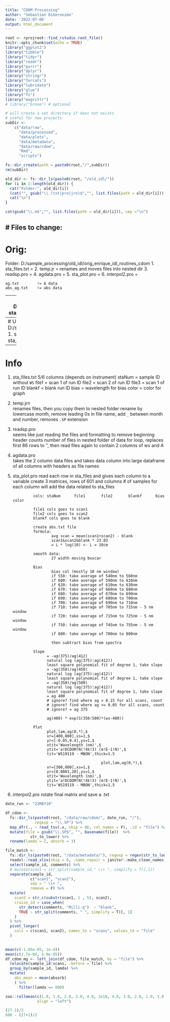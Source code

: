 ```yaml
---
title: "CDOM Processing"
author: "Sebastian DiGeronimo"
date: '2022-07-06'
output: html_document
---
```


```r
root <- rprojroot::find_rstudio_root_file()
knitr::opts_chunk$set(echo = TRUE)
library("ggplot2")
library("tibble")
library("tidyr")
library("readr")
library("purrr")
library("dplyr")
library("stringr")
library("forcats")
library("lubridate")
library("glue")
library("fs")
library("magrittr")
# library("broom") # optional
```

```r
# will create a set directory if does not exists
# useful for new projects
subDir <-
    c("data/raw",
      "data/processed",
      "data/plots",
      "data/metadata",
      "data/raw/cdom",
      "Rmd",
      "scripts")

fs::dir_create(path = paste0(root,"/",subDir))
rm(subDir)
```


```r
old_dir <- fs::dir_ls(paste0(root, "/old_idl/"))
for (i in 2:length(old_dir)) {
  cat("Folder:", old_dir[i])
  (cat("", gsub("\\.(txt|pro|jrn)$","", list.files(path = old_dir[i])), sep ="\n"))
  cat("\n")
}

cat(gsub("\\.m$","", list.files(path = old_dir[i])), sep ="\n")

```

# Files to change:
----
# Orig:
  Folder: D:/sample_processing/old_idl/orig_enrique_idl_routines_cdom
    1. sta_files.txt = 
    2. temp.jr       = renames and moves files into nested dir
    3. readsp.pro    =
    4. agdata.pro    =
    5. sta_plot.pro  =
    6. interpol2.pro =
    
    ag.txt        != A data
    abs_ag.txt    != abs data
-----
# New Instrument Jen:
  Folder: D:/sample_processing/old_idl/new_jen_idl_cdom
    1. sta_files_850.txt
    4. agdata_850.pro
    5. sta_plot_850.pro
----
# Updated:
  Folder: D:/sample_processing/old_idl/new_jen_idl_cdom_updated
    1. sta_files_850.txt
    4. agdata_850.pro
    5. sta_plot_850.pro


------
# Info
  1. sta_files.txt 
                  5/6 columns (depends on instrument)
                  staNum = sample ID without `WS`
                  file1 = scan 1 of run ID
                  file2 = scan 2 of run ID
                  file3 = scan 1 of run ID
                  blankf = blank run ID	
                  bias = wavelength for bias
                  color = color for graph
  2. temp.jrn      
                  renames files, then you copy them to nested folder
                  rename by lowercase month, remove leading 0s in file name, add 
                  `_` between month and number, removes `.SP` extension
  3. readsp.pro    
                  seems like just reading the files and formatting to remove 
                  beginning header
                  counts number of files in nested folder of data
                  for loop, replaces first 86 rows to '', then read files again
                  to contain 2 columns of wv and A
                  
  4. agdata.pro    
                  takes the 2 column data files and takes data column into large
                  dataframe of all columns with headers as file names
  5. sta_plot.pro 
                  read each row in sta_files and gives each column to a variable
                  create 3 matrices, rows of 601 and columns # of samples
                  for each column will add the data related to sta_files
                  
                  cols: staNum		file1		file2		blankf		bias	color
  
                  file1 cols goes to scan1
                  file2 cols goes to scan2 
                  blankf cols goes to blank
                  
                  create abs.txt file
                  formula: 
                          avg scan = mean(scan1+scan2) - blank
                          scan1&scan2&blank * 23.03
                          = L * log(10) <- L = 10cm
                          
                  smooth data: 
                          27 width moving boxcar
                          
                  Bias
                          bias col (mostly 10 nm window)
                          if 550: take average of 540nm to 560nm
                          if 600: take average of 590nm to 610nm
                          if 620: take average of 610nm to 630nm
                          if 670: take average of 660nm to 680nm
                          if 680: take average of 670nm to 690nm
                          if 690: take average of 680nm to 700nm
                          if 700: take average of 690nm to 710nm
                          if 710: take average of 705nm to 715nm - 5 nm window
                          if 720: take average of 715nm to 725nm - 5 nm window
                          if 750: take average of 745nm to 755nm - 5 nm window
                          if 800: take average of 780nm to 800nm
                          
                          then subtract bias from spectra
                          
                  Slope 
                        = -ag(375)/ag(412)
                        natural log (ag(375):ag(412))
                        least square polynomial fit of degree 1, take slope
                        = -ag(350)/ag(450)
                        natural log (ag(375):ag(412))
                        least square polynomial fit of degree 1, take slope
                        = -ag(350)/ag(500)
                        natural log (ag(375):ag(412))
                        least square polynomial fit of degree 1, take slope
                        = ag 400
                        # ignore? find where ag > 0.15 for all scans, count
                        # ignore? find where ag <= 0.05 for all scans, count
                        # ignore? = ag 375
                        
                        ag(400) * exp(S(350:500)*(wv-400))
                        
                  Plot
                        plot,lam,ag(0,*),$
                        xr=[400,800],xs=1,$
                        yr=[-0.05,0.4],ys=1,$
                        xtit='Wavelength (nm)',$
                        ytit='a!DCDOM!N(!4k!3) (m!E-1!N)',$
                        tit='WS19119 - MBON',thick=1.5
                        
                                                plot,lam,ag(0,*),$
                        xr=[300,800],xs=1,$
                        yr=[0.0001,20],ys=1,$
                        xtit='Wavelength (nm)',$
                        ytit='a!DCDOM!N(!4k!3) (m!E-1!N)',$
                        tit='WS19119 - MBON',thick=1.5
  6. interpol2.pro 
                  rotate final matrix and save a .txt 

```r
date_run <- "22MAY10"

df_cdom <-
  fs::dir_ls(paste0(root, "/data/raw/cdom/", date_run, "/"),
             regexp = "\\.SP") %>%
  map_dfr(., ~ read_tsv(.x, skip = 86, col_names = F), .id = "file") %>%
  mutate(file = gsub("\\.SP$", "", basename(file))  %>%
           str_to_lower) %>%
  rename(lamda = 2, absorb = 3)

```
```r
file_match <-
  fs::dir_ls(paste0(root, "/data/metadata/"), regexp = regex(str_to_lower("10MAY2022"))) %>%
  readxl::read_xlsx(skip = 6, .name_repair = janitor::make_clean_names) %>%
  select(sample_id, comments) %>%
  # mutate(scan1 = str_split(sample_id," \\+ ", simplify = T)[,1])
  separate(sample_id,
           c("scan1", "scan2"),
           sep = " \\+ ",
           remove = F) %>%
  mutate(
    scan2 = str_c(substr(scan1, 1 , 5), scan2),
    cruise_id = case_when(
      str_detect(comments, "Milli-q")  ~ "blank",
      TRUE ~ str_split(comments, " ", simplify = T)[, 1]
    )
  ) %>%
  pivot_longer(
    cols = c(scan1, scan2), names_to = "scans", values_to = "file"
  )
  

```

```r
mean(c(-1.05e-05, 1e-4))
mean(c(2.7e-04, 4.0e-05))
df_cdom_mg <- left_join(df_cdom, file_match, by = "file") %>%
  relocate(sample_id:scans, .before = file) %>%
  group_by(sample_id, lamda) %>%
  mutate( 
    abs_mean = mean(absorb)
    ) %>%
      filter(lamda == 800)

```


```r
zoo::rollmean(c(1.0, 1.0, 2.0, 3.0, 4.0, 1e18, 4.0, 3.0, 2.0, 1.0, 1.0), k = 3,
              align = "left")

(27-1)/2
600 - (27+1)/2
```

